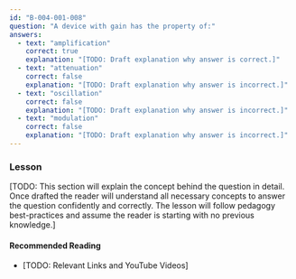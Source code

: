 ```yaml
---
id: "B-004-001-008"
question: "A device with gain has the property of:"
answers:
  - text: "amplification"
    correct: true
    explanation: "[TODO: Draft explanation why answer is correct.]"
  - text: "attenuation"
    correct: false
    explanation: "[TODO: Draft explanation why answer is incorrect.]"
  - text: "oscillation"
    correct: false
    explanation: "[TODO: Draft explanation why answer is incorrect.]"
  - text: "modulation"
    correct: false
    explanation: "[TODO: Draft explanation why answer is incorrect.]"
---
```


### Lesson

[TODO: This section will explain the concept behind the question in detail. Once drafted the reader will understand all necessary concepts to answer the question confidently and correctly. The lesson will follow pedagogy best-practices and assume the reader is starting with no previous knowledge.]

#### Recommended Reading

- [TODO: Relevant Links and YouTube Videos]
